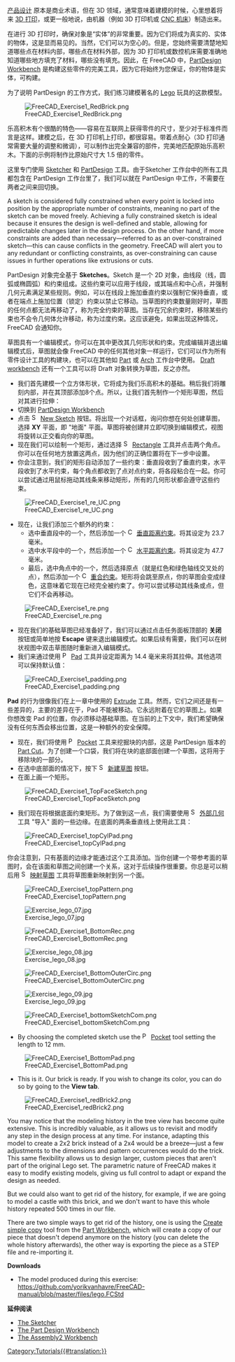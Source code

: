 <languages/>

{{Docnav
|[[Manual:Traditional_2D_drafting|传统 2D 制图]]
|[[Manual:Preparing_models_for_3D printing|准备 3D 打印模型]]
|[[Manual:Introduction|手册起始页]]
|IconC=Crystal_Clear_manual.png
}}

{{Manual:TOC}}

<div class="mw-translate-fuzzy">
[https://en.wikipedia.org/wiki/Product_design 产品设计] 原本是商业术语，但在 3D 领域，通常意味着建模的时候，心里想着将来 [https://en.wikipedia.org/wiki/3D_printing 3D 打印]，或更一般地说，由机器（例如 3D 打印机或 [https://en.wikipedia.org/wiki/Numerical_control CNC 机床]）制造出来。
</div>

<div class="mw-translate-fuzzy">
在进行 3D 打印时，确保对象是“实体”的非常重要。因为它们将成为真实的、实体的物体，这是显而易见的。当然，它们可以为空心的。但是，您始终需要清楚地知道哪些点在材料内部，哪些点在材料外部，因为 3D 打印机或数控机床需要准确地知道哪些地方填充了材料，哪些没有填充。因此，在 FreeCAD 中，[[PartDesign Workbench]] 是构建这些零件的完美工具，因为它将始终为您保证，你的物体是实体，可构建。
</div>

<div class="mw-translate-fuzzy">
为了说明 PartDesign 的工作方式，我们练习建模著名的 [https://en.wikipedia.org/wiki/Lego Lego] 玩具的这款模型。
</div>

[[File:FreeCAD_Exercise1_RedBrick.png]]

<div class="mw-translate-fuzzy">
乐高积木有个很酷的特色——容易在互联网上获得零件的尺寸，至少对于标准件而言是这样。建模之后，在 3D 打印机上打印，都很容易。带着点耐心（3D 打印通常需要大量的调整和微调），可以制作出完全兼容的部件，完美地匹配原始乐高积木。下面的示例将制作比原始尺寸大 1.5 倍的零件。
</div>

<div class="mw-translate-fuzzy">
这里专门使用 [[Sketcher_Workbench|Sketcher]] 和 [[PartDesign_Workbench|PartDesign]] 工具。由于Sketcher 工作台中的所有工具都包含在 PartDesign 工作台里了，我们可以就在 PartDesign 中工作，不需要在两者之间来回切换。
</div>

A sketch is considered fully constrained when every point is locked into position by the appropriate number of constraints, meaning no part of the sketch can be moved freely. Achieving a fully constrained sketch is ideal because it ensures the design is well-defined and stable, allowing for predictable changes later in the design process. On the other hand, if more constraints are added than necessary—referred to as an over-constrained sketch—this can cause conflicts in the geometry. FreeCAD will alert you to any redundant or conflicting constraints, as over-constraining can cause issues in further operations like extrusions or cuts.

<div class="mw-translate-fuzzy">
PartDesign 对象完全基于 '''Sketches'''。Sketch 是一个 2D 对象，由线段（线，圆弧或椭圆弧）和约束组成。这些约束可以应用于线段，或其端点和中心点，并强制几何元素满足某些规则。例如，可以在线段上施加垂直约束以强制它保持垂直，或者在端点上施加位置（锁定）约束以禁止它移动。当草图的约束数量刚好时，草图的任何点都无法再移动了，称为完全约束的草图。当存在冗余约束时，移除某些约束也不会令几何体允许移动，称为过度约束。这应该避免，如果出现这种情况，FreeCAD 会通知你。
</div>

草图具有一个编辑模式，你可以在其中更改其几何形状和约束。完成编辑并退出编辑模式后，草图就会像 FreeCAD 中的任何其他对象一样运行，它们可以作为所有零件设计工具的构建块，也可以在其他如 [[Part_Workbench|Part]] 或 [[Arch_Workbench|Arch]] 工作台中使用。 [[Draft_Workbench|Draft workbench]] 还有一个工具可以将 Draft 对象转换为草图，反之亦然。

<div class="mw-translate-fuzzy">
* 我们首先建模一个立方体形状，它将成为我们乐高积木的基础。稍后我们将雕刻内部，并在其顶部添加8个点。所以，让我们首先制作一个矩形草图，然后对其进行拉伸：
* 切换到 [[PartDesign Workbench]]
* 点击 [[Image:Sketcher_NewSketch.svg|16px]] [[Sketcher_NewSketch|New Sketch]] 按钮。将出现一个对话框，询问你想在何处创建草图，选择 '''XY''' 平面，即 "地面" 平面。草图将被创建并立即切换到编辑模式，视图将旋转以正交看向你的草图。
* 现在我们可以绘制一个矩形，通过选择 [[Image:Sketcher_CreateRectangle.svg|16px]] [[Sketcher_CreateRectangle|Rectangle]] 工具并点击两个角点。你可以在任何地方放置这两点，因为他们的正确位置将在下一步中设置。
* 你会注意到，我们的矩形自动添加了一些约束：垂直段收到了垂直约束，水平段收到了水平约束，每个角点都收到了点对点约束，将各段粘合在一起。你可以尝试通过用鼠标拖动其线条来移动矩形，所有的几何形状都会遵守这些约束。
</div>

[[Image:FreeCAD_Exercise1_re_UC.png]]

<div class="mw-translate-fuzzy">
* 现在，让我们添加三个额外的约束：
** 选中垂直段中的一个，然后添加一个 [[Image:Constraint_VerticalDistance.svg|16px]] [[Sketcher ConstrainDistanceY|垂直距离约束]]。将其设定为 23.7 毫米。
** 选中水平段中的一个，然后添加一个 [[Image:Constraint_HorizontalDistance.svg|16px]] [[Sketcher ConstrainDistanceX|水平距离约束]]。将其设定为 47.7 毫米。
** 最后，选中角点中的一个，然后选择原点（就是红色和绿色轴线交叉处的点），然后添加一个 [[Image:Constraint_PointOnPoint.svg|16px]] [[Sketcher ConstrainCoincident|重合约束]]。矩形将会跳至原点，你的草图会变成绿色，这意味着它现在已经完全被约束了。你可以尝试移动其线条或点，但它们不会再移动。
</div>

[[Image:FreeCAD_Exercise1_re.png]]

<div class="mw-translate-fuzzy">
* 现在我们的基础草图已经准备好了，我们可以通过点击任务面板顶部的 '''关闭''' 按钮或简单地按 '''Escape''' 键来退出编辑模式。如果后续有需要，我们可以在树状视图中双击草图随时重新进入编辑模式。
* 我们来通过使用 [[Image:PartDesign_Pad.svg|16px]] [[PartDesign_Pad|Pad]] 工具并设定距离为 14.4 毫米来将其拉伸。其他选项可以保持默认值：
</div>

[[File:FreeCAD_Exercise1_padding.png]]

<div class="mw-translate-fuzzy">
'''Pad''' 的行为很像我们在上一章中使用的 [[Part Extrude|Extrude]] 工具。然而，它们之间还是有一些差异的，主要的差异在于，Pad 不能被移动。它永远附着在它的草图上。如果你想改变 Pad 的位置，你必须移动基础草图。在当前的上下文中，我们希望确保没有任何东西会移出位置，这是一种额外的安全保障。
</div>

<div class="mw-translate-fuzzy">
* 现在，我们将使用 [[Image:PartDesign_Pocket.svg|16px]] [[PartDesign_Pocket|Pocket]] 工具来挖掘块的内部，这是 PartDesign 版本的 [[Part Cut]]。为了创建一个口袋，我们将在块的底部面创建一个草图，这将用于移除块的一部分。
* 在选中底部面的情况下，按下 [[Image:Sketcher_NewSketch.svg|16px]] [[Sketcher_NewSketch|新建草图]] 按钮。
* 在面上画一个矩形。
</div>

[[File:FreeCAD_Exercise1_TopFaceSketch.png]]

<div class="mw-translate-fuzzy">
* 我们现在将根据底面约束矩形。为了做到这一点，我们需要使用 [[Image:Sketcher_External.svg|16px]] [[Sketcher_External|外部几何]] 工具 "导入" 面的一些边缘。在底面的两条垂直线上使用此工具：
</div>

[[File:FreeCAD_Exercise1_topCylPad.png]]

<div class="mw-translate-fuzzy">
你会注意到，只有基面的边缘才能通过这个工具添加。当你创建一个带参考面的草图时，会在该面和草图之间创建一个关系，这对于后续操作很重要。你总是可以稍后用 [[Image:Sketcher_MapSketch.svg|16px]] [[Sketcher_MapSketch|映射草图]] 工具将草图重新映射到另一个面。
</div>

[[File:FreeCAD_Exercise1_topPattern.png]]

<div class="mw-translate-fuzzy">
[[Image:Exercise_lego_07.jpg]]
</div> 

[[File:FreeCAD_Exercise1_BottomRec.png]]

<div class="mw-translate-fuzzy">
[[Image:Exercise_lego_08.jpg]]
</div>

[[File:FreeCAD_Exercise1_BottomOuterCirc.png]]

<div class="mw-translate-fuzzy">
[[Image:Exercise_lego_09.jpg]]
</div>

[[File:FreeCAD_Exercise1_bottomSketchCom.png]]

* By choosing the completed sketch use the [[Image:PartDesign_Pocket.svg|16px]] [[PartDesign_Pocket|Pocket]] tool setting the length to 12 mm.

[[File:FreeCAD_Exercise1_BottomPad.png]]

* This is it. Our brick is ready. If you wish to change its color, you can do so by going to the '''View tab'''.

[[File:FreeCAD_Exercise1_redBrick2.png]]

You may notice that the modeling history in the tree view has become quite extensive. This is incredibly valuable, as it allows us to revisit and modify any step in the design process at any time. For instance, adapting this model to create a 2x2 brick instead of a 2x4 would be a breeze—just a few adjustments to the dimensions and pattern occurrences would do the trick. This same flexibility allows us to design larger, custom pieces that aren't part of the original Lego set. The parametric nature of FreeCAD makes it easy to modify existing models, giving us full control to adapt or expand the design as needed.

But we could also want to get rid of the history, for example, if we are going to model a castle with this brick, and we don't want to have this whole history repeated 500 times in our file.

There are two simple ways to get rid of the history, one is using the [[Part_SimpleCopy|Create simple copy]] tool from the [[Part_Workbench|Part Workbench]], which will create a copy of our piece that doesn't depend anymore on the history (you can delete the whole history afterwards), the other way is exporting the piece as a STEP file and re-importing it.

'''Downloads'''

* The model produced during this exercise: https://github.com/yorikvanhavre/FreeCAD-manual/blob/master/files/lego.FCStd

'''延伸阅读'''

* [[Sketcher_Workbench|The Sketcher]]
* [[PartDesign_Workbench|The Part Design Workbench]]
* [https://github.com/hamish2014/FreeCAD_assembly2 The Assembly2 Workbench]


<div class="mw-translate-fuzzy">
{{Docnav/zh-cn
|[[Manual:Traditional 2D drafting/zh-cn|Traditional 2D drafting]]
|[[Manual:Preparing models for 3D printing/zh-cn|Preparing models for 3D printing]]
|[[Manual:Introduction/zh-cn|Manual start]]
|IconC=Crystal Clear manual.png}}
</div>

[[Category:Tutorials{{#translation:}}]]